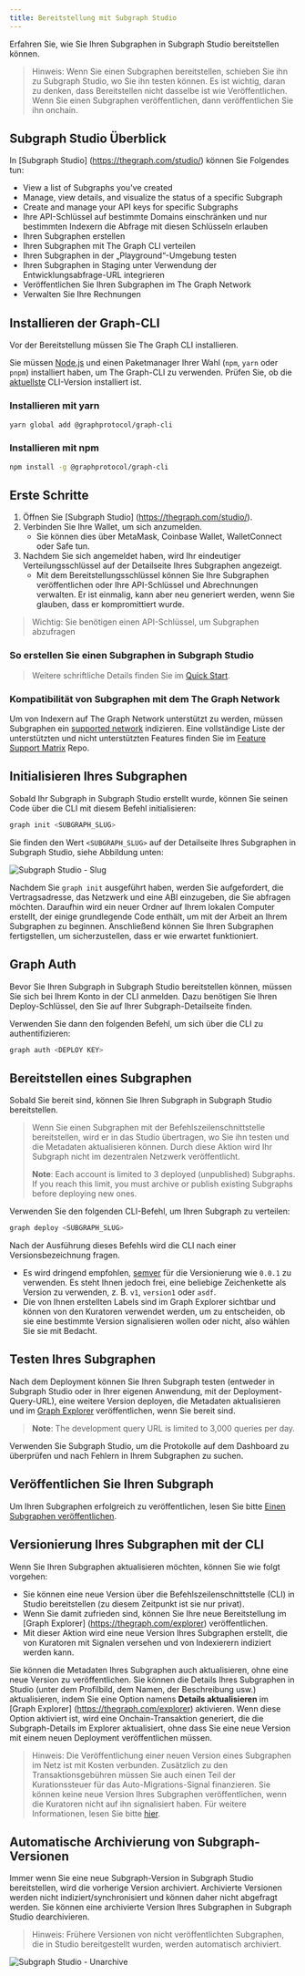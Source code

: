 ```yaml
---
title: Bereitstellung mit Subgraph Studio
---
```


Erfahren Sie, wie Sie Ihren Subgraphen in Subgraph Studio bereitstellen können.

> Hinweis: Wenn Sie einen Subgraphen bereitstellen, schieben Sie ihn zu Subgraph Studio, wo Sie ihn testen können. Es ist wichtig, daran zu denken, dass Bereitstellen nicht dasselbe ist wie Veröffentlichen. Wenn Sie einen Subgraphen veröffentlichen, dann veröffentlichen Sie ihn onchain.

## Subgraph Studio Überblick

In [Subgraph Studio] (https://thegraph.com/studio/) können Sie Folgendes tun:

- View a list of Subgraphs you've created
- Manage, view details, and visualize the status of a specific Subgraph
- Create and manage your API keys for specific Subgraphs
- Ihre API-Schlüssel auf bestimmte Domains einschränken und nur bestimmten Indexern die Abfrage mit diesen Schlüsseln erlauben
- Ihren Subgraphen erstellen
- Ihren Subgraphen mit The Graph CLI verteilen
- Ihren Subgraphen in der „Playground“-Umgebung testen
- Ihren Subgraphen in Staging unter Verwendung der Entwicklungsabfrage-URL integrieren
- Veröffentlichen Sie Ihren Subgraphen im The Graph Network
- Verwalten Sie Ihre Rechnungen

## Installieren der Graph-CLI

Vor der Bereitstellung müssen Sie The Graph CLI installieren.

Sie müssen [Node.js](https://nodejs.org/) und einen Paketmanager Ihrer Wahl (`npm`, `yarn` oder `pnpm`) installiert haben, um The Graph-CLI zu verwenden. Prüfen Sie, ob die [aktuellste](https://github.com/graphprotocol/graph-tooling/releases?q=%40graphprotocol%2Fgraph-cli&expanded=true) CLI-Version installiert ist.

### Installieren mit yarn

```bash
yarn global add @graphprotocol/graph-cli
```

### Installieren mit npm

```bash
npm install -g @graphprotocol/graph-cli
```

## Erste Schritte

1. Öffnen Sie [Subgraph Studio] (https://thegraph.com/studio/).
2. Verbinden Sie Ihre Wallet, um sich anzumelden.
   - Sie können dies über MetaMask, Coinbase Wallet, WalletConnect oder Safe tun.
3. Nachdem Sie sich angemeldet haben, wird Ihr eindeutiger Verteilungsschlüssel auf der Detailseite Ihres Subgraphen angezeigt.
   - Mit dem Bereitstellungsschlüssel können Sie Ihre Subgraphen veröffentlichen oder Ihre API-Schlüssel und Abrechnungen verwalten. Er ist einmalig, kann aber neu generiert werden, wenn Sie glauben, dass er kompromittiert wurde.

> Wichtig: Sie benötigen einen API-Schlüssel, um Subgraphen abzufragen

### So erstellen Sie einen Subgraphen in Subgraph Studio

<VideoEmbed title="How to Deploy a Subgraph - A Step-By-Step Walkthrough" youtube="nGIFuC69bSA" />

> Weitere schriftliche Details finden Sie im [Quick Start](/subgraphs/quick-start/).

### Kompatibilität von Subgraphen mit dem The Graph Network

Um von Indexern auf The Graph Network unterstützt zu werden, müssen Subgraphen ein [supported network](/supported-networks/) indizieren. Eine vollständige Liste der unterstützten und nicht unterstützten Features finden Sie im [Feature Support Matrix](https://github.com/graphprotocol/indexer/blob/main/docs/feature-support-matrix.md) Repo.

## Initialisieren Ihres Subgraphen

Sobald Ihr Subgraph in Subgraph Studio erstellt wurde, können Sie seinen Code über die CLI mit diesem Befehl initialisieren:

```bash
graph init <SUBGRAPH_SLUG>
```

Sie finden den Wert `<SUBGRAPH_SLUG>` auf der Detailseite Ihres Subgraphen in Subgraph Studio, siehe Abbildung unten:

![Subgraph Studio - Slug](/img/doc-subgraph-slug.png)

Nachdem Sie `graph init` ausgeführt haben, werden Sie aufgefordert, die Vertragsadresse, das Netzwerk und eine ABI einzugeben, die Sie abfragen möchten. Daraufhin wird ein neuer Ordner auf Ihrem lokalen Computer erstellt, der einige grundlegende Code enthält, um mit der Arbeit an Ihrem Subgraphen zu beginnen. Anschließend können Sie Ihren Subgraphen fertigstellen, um sicherzustellen, dass er wie erwartet funktioniert.

## Graph Auth

Bevor Sie Ihren Subgraph in Subgraph Studio bereitstellen können, müssen Sie sich bei Ihrem Konto in der CLI anmelden. Dazu benötigen Sie Ihren Deploy-Schlüssel, den Sie auf Ihrer Subgraph-Detailseite finden.

Verwenden Sie dann den folgenden Befehl, um sich über die CLI zu authentifizieren:

```bash
graph auth <DEPLOY KEY>
```

## Bereitstellen eines Subgraphen

Sobald Sie bereit sind, können Sie Ihren Subgraph in Subgraph Studio bereitstellen.

> Wenn Sie einen Subgraphen mit der Befehlszeilenschnittstelle bereitstellen, wird er in das Studio übertragen, wo Sie ihn testen und die Metadaten aktualisieren können. Durch diese Aktion wird Ihr Subgraph nicht im dezentralen Netzwerk veröffentlicht.
>
> **Note**: Each account is limited to 3 deployed (unpublished) Subgraphs. If you reach this limit, you must archive or publish existing Subgraphs before deploying new ones.

Verwenden Sie den folgenden CLI-Befehl, um Ihren Subgraph zu verteilen:

```bash
graph deploy <SUBGRAPH_SLUG>
```

Nach der Ausführung dieses Befehls wird die CLI nach einer Versionsbezeichnung fragen.

- Es wird dringend empfohlen, [semver](https://semver.org/) für die Versionierung wie `0.0.1` zu verwenden. Es steht Ihnen jedoch frei, eine beliebige Zeichenkette als Version zu verwenden, z. B. `v1`, `version1` oder `asdf`.
- Die von Ihnen erstellten Labels sind im Graph Explorer sichtbar und können von den Kuratoren verwendet werden, um zu entscheiden, ob sie eine bestimmte Version signalisieren wollen oder nicht, also wählen Sie sie mit Bedacht.

## Testen Ihres Subgraphen

Nach dem Deployment können Sie Ihren Subgraph testen (entweder in Subgraph Studio oder in Ihrer eigenen Anwendung, mit der Deployment-Query-URL), eine weitere Version deployen, die Metadaten aktualisieren und im [Graph Explorer](https://thegraph.com/explorer) veröffentlichen, wenn Sie bereit sind.

> **Note**: The development query URL is limited to 3,000 queries per day.

Verwenden Sie Subgraph Studio, um die Protokolle auf dem Dashboard zu überprüfen und nach Fehlern in Ihrem Subgraphen zu suchen.

## Veröffentlichen Sie Ihren Subgraph

Um Ihren Subgraphen erfolgreich zu veröffentlichen, lesen Sie bitte [Einen Subgraphen veröffentlichen](/subgraphs/developing/publishing/publishing-a-subgraph/).

## Versionierung Ihres Subgraphen mit der CLI

Wenn Sie Ihren Subgraphen aktualisieren möchten, können Sie wie folgt vorgehen:

- Sie können eine neue Version über die Befehlszeilenschnittstelle (CLI) in Studio bereitstellen (zu diesem Zeitpunkt ist sie nur privat).
- Wenn Sie damit zufrieden sind, können Sie Ihre neue Bereitstellung im [Graph Explorer] (https://thegraph.com/explorer) veröffentlichen.
- Mit dieser Aktion wird eine neue Version Ihres Subgraphen erstellt, die von Kuratoren mit Signalen versehen und von Indexierern indiziert werden kann.

Sie können die Metadaten Ihres Subgraphen auch aktualisieren, ohne eine neue Version zu veröffentlichen. Sie können die Details Ihres Subgraphen in Studio (unter dem Profilbild, dem Namen, der Beschreibung usw.) aktualisieren, indem Sie eine Option namens **Details aktualisieren** im [Graph Explorer] (https://thegraph.com/explorer) aktivieren. Wenn diese Option aktiviert ist, wird eine Onchain-Transaktion generiert, die die Subgraph-Details im Explorer aktualisiert, ohne dass Sie eine neue Version mit einem neuen Deployment veröffentlichen müssen.

> Hinweis: Die Veröffentlichung einer neuen Version eines Subgraphen im Netz ist mit Kosten verbunden. Zusätzlich zu den Transaktionsgebühren müssen Sie auch einen Teil der Kurationssteuer für das Auto-Migrations-Signal finanzieren. Sie können keine neue Version Ihres Subgraphen veröffentlichen, wenn die Kuratoren nicht auf ihn signalisiert haben. Für weitere Informationen, lesen Sie bitte [hier](/resources/roles/curating/).

## Automatische Archivierung von Subgraph-Versionen

Immer wenn Sie eine neue Subgraph-Version in Subgraph Studio bereitstellen, wird die vorherige Version archiviert. Archivierte Versionen werden nicht indiziert/synchronisiert und können daher nicht abgefragt werden. Sie können eine archivierte Version Ihres Subgraphen in Subgraph Studio dearchivieren.

> Hinweis: Frühere Versionen von nicht veröffentlichten Subgraphen, die in Studio bereitgestellt wurden, werden automatisch archiviert.

![Subgraph Studio - Unarchive](/img/Unarchive.png)
